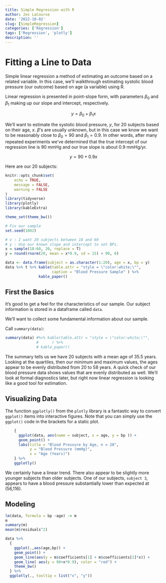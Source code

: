 ```yaml
---
title: Simple Regression with R
author: Jes LaCourse
date: '2022-10-02'
slug: [SimpleRegression]
categories: ['Regression']
tags: ['Regression', 'plotly']
description: ''
---
```



# Fitting a Line to Data

Simple linear regression a method of estimating an outcome based on a related variable. In this case, we'll walkthrough estimating systolic blood pressure (our outcome) based on age (a variable) using R.  

Linear regression is presented in point-slope form, with parameters $\beta_0$ and $\beta_1$ making up our slope and intercept, respectively. 

$$y = \beta_0 + \beta_1x$$

We'll want to estimate the systolic blood pressure, $y$, for 20 subjects based on their age, $x$. $\beta$’s are usually unknown, but in this case we know we want to be reasonably close to $\beta_0=90$ and $\beta_1=0.9$. In other words, after many repeated experiments we've determined that the true intercept of our regression line is $90$ mmHg and our true slope is about $0.9$ mmHg/yr.  


$$y = 90 + 0.9x$$



Here are our 20 subjects: 


```r
knitr::opts_chunk$set(
	echo = TRUE,
	message = FALSE,
	warning = FALSE
)
library(tidyverse)
library(plotly)
library(kableExtra)

theme_set(theme_bw())
```

```r
# Fix our sample 
set.seed(1002)

# x : I want 20 subjects between 18 and 60
# y : Use our known slope and intercept to set BPs.
x = sample(18:60, 20, replace = T)
y = round(rnorm(20, mean = x*0.9, sd = 15) + 90, 0)  

data <- data.frame(subject = as.character(1:20), age = x, bp = y)
data %>% t %>% kable(table.attr = "style = \"color:white;\"", 
                     caption = "Blood Pressure Sample" ) %>% 
               kable_paper()


```


## First the Basics

It's good to get a feel for the characteristics of our sample. Our subject information is stored in a dataframe called `data`.

We'll want to collect some fundamental information about our sample. 

Call `summary(data)`: 

```r
summary(data) #%>% kable(table.attr = "style = \"color:white;\"", 
              #      ) %>% 
              # kable_paper()
```

The summary tells us we have 20 subjects with a mean age of $35.5$ years. Looking at the quartiles, then our minimum and maximum values, the ages appear to be evenly distributed from 20 to 58 years. A quick check of our blood pressure data shows values that are evenly distributed as well. We'll look at formal diagnostics later, but right now linear regression is looking like a good tool for estimation. 


## Visualizing Data

The function `ggplotly()` from the `plotly` library is a fantastic way to convert `ggplot()` items into interactive figures. Note that you can simply use the `ggplot()` code in the brackets for a static plot.  

```r

    {
      ggplot(data, aes(name = subject, x = age, y = bp )) + 
      geom_point() + 
      labs(title = "Blood Pressure by Age, n = 20", 
           y = "Blood Pressure (mmHg)", 
           x = "Age (Years)")
    } %>% 
    ggplotly()
```

We certainly have a linear trend. There also appear to be slightly more younger subjects than older subjects. One of our subjects, `subject 3`, appears to have a blood pressure substantially lower than expected at (56,116). 


## Modeling

```r

lm(data, formula = bp ~age) -> m
m
summary(m)
mean(m$residuals^2)

data %>% 
  {
    ggplot(.,aes(age,bp)) +
    geom_point() + 
    geom_line(aes(y = m$coefficients[1] + m$coefficients[2]*x)) +
    geom_line( aes(y = 90+x*0.9), color = "red") +
    theme_bw()
  } %>% 
  ggplotly(., tooltip = list("x", "y"))


```

